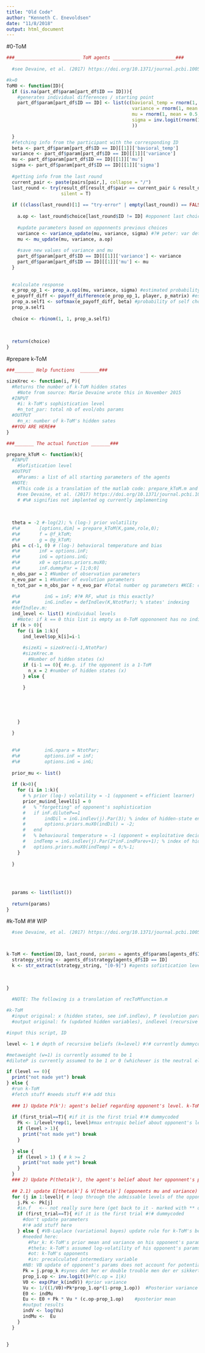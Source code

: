 ```yaml
---
title: "Old Code"
author: "Kenneth C. Enevoldsen"
date: "11/8/2018"
output: html_document
---
```


#0-ToM
```r

###________________________ ToM agents _______________________###
 
  #see Devaine, et al. (2017) https://doi.org/10.1371/journal.pcbi.1005833

#k=0
ToM0 <- function(ID){ 
  if (is.na(part_df$param[part_df$ID == ID])){ 
    #generates individual differences / starting point
    part_df$param[part_df$ID == ID] <- list(c(bavioral_temp = rnorm(1, mean = .5, sd = 0.2), 
                                              variance = rnorm(1, mean = 1.5, sd = 0.3),
                                              mu = rnorm(1, mean = 0.5, sd = 0.2), #this is in logodds #!# set it up so people are slightly more likely to COOP
                                              sigma = inv.logit(rnorm(1, mean = logit(0.3), sd = 0.2)) 
                                              ))

  }
  #fetching info from the participant with the corresponding ID
  beta <- part_df$param[part_df$ID == ID][[1]]['bavioral_temp']
  variance <- part_df$param[part_df$ID == ID][[1]]['variance']
  mu <- part_df$param[part_df$ID == ID][[1]]['mu']
  sigma <- part_df$param[part_df$ID == ID][[1]]['sigma'] 
  
  #getting info from the last round
  current_pair <- paste(pairs[pair,], collapse = "/")
  last_round <- try(result_df[result_df$pair == current_pair & result_df$round_nr == n_round-1,], 
                    silent = T) 
  
  if ((class(last_round)[1] == "try-error" | empty(last_round)) == FALSE){ #if the data isn't empty and there was no error reading it (e.g. if it was the very first round) - update the variable (this will almost always happen with the exception being the start of a round)
    
    a.op <- last_round$choice[last_round$ID != ID] #opponent last choice
  
    #update parameters based on opponnents previous choices 
    variance <- variance_update(mu, variance, sigma) #?# peter: var det variance der skulle være først?
    mu <- mu_update(mu, variance, a.op)
    
    #save new values of variance and mu
    part_df$param[part_df$ID == ID][[1]]['variance'] <- variance
    part_df$param[part_df$ID == ID][[1]]['mu'] <- mu
  }
  
  
  #calculate response
  e_prop_op_1 <- prop_a.op1(mu, variance, sigma) #estimated probability of opponent chosing 1 in prop
  e_payoff_diff <- payoff_difference(e_prop_op_1, player, p_matrix) #estimated payoff difference
  prop_a.self1 <- softmax(e_payoff_diff, beta) #probability of self chosing 1
  prop_a.self1
  
  choice <- rbinom(1, 1, prop_a.self1)
  
  
  
  return(choice)
}
```


#prepare k-ToM
```r
 
###_______ Help functions  _______###

sizeXrec <- function(i, P){
  #Returns the number of k-ToM hidden states
    #Note from source: Marie Devaine wrote this in November 2015
  #INPUT
    #i: k-ToM's sophistication level
    #n_tot_par: total nb of evol/obs params
  #OUTPUT
    #n_x: number of k-ToM's hidden sates
  ##YOU ARE HERE##
}

###_______ The actual function _______###

prepare_kToM <- function(k){
  #INPUT
    #Sofistication level
  #OUTPUT
    #Params: a list of all starting parameters of the agents
  #NOTE:
    #This code is a translation of the matlab code: prepare_kToM.m and prepare_agents.m
    #see Devaine, et al. (2017) https://doi.org/10.1371/journal.pcbi.1005833
    # #%# signifies not implented og currently implementing
  
  
  
  theta = -2 #-log(2); % (log-) prior volatility 
  #%#       [options,dim] = prepare_kToM(K,game,role,0);
  #%#       f = @f_kToM;
  #%#       g = @g_kToM;
  phi = c(-1, 0) # (log-) behavioral temperature and bias
  #%#       inF = options.inF;
  #%#       inG = options.inG;
  #%#       x0 = options.priors.muX0;
  #%#       inF.dummyPar = [1;0;0]
  n_obs_par = 2 #Number of observation parameters
  n_evo_par = 1 #Number of evolution parameters
  n_tot_par = n_obs_par + n_evo_par #Total number og parameters #KCE: can just be 3
  
  #%#         inG = inF; #?# RF, what is this exactly?
  #%#         inG.indlev = defIndlev(K,NtotPar); % states' indexing
  #defIndlev.m:
  ind_level <- list() #individual levels
    #Note: if k == 0 this list is empty as 0-ToM oppononent has no individual levels
  if (k > 0){
    for (i in 1:k){
      ind_level$op_k[i]=i-1
      
      #sizeXi = sizeXrec(i-1,NtotPar)
      #sizeXrec.m
        #Number of hidden states (x)
      if (i-1 == 0){ #e.g. if the opponent is a 1-ToM
        n_x = 2 #number of hidden states (x)
      } else {
        
      }
      
      
      
      
      
    }
    
  }
  
  
  #%#         inG.npara = NtotPar;
  #%#         options.inF = inF;
  #%#         options.inG = inG;
  
  prior_mu <- list()
  
  if (k>0){
    for (i in 1:k){
      # % prior (log-) volatility = -1 (opponent = efficient learner)
      prior_mu$ind_level[i] = 0
      #   % "forgetting" of opponent's sophistication
      #   if inF.diluteP==1
      #       indDil = inG.indlev(j).Par(3); % index of hidden-state encoding E[invsigm dilut. coef.]
      #       options.priors.muX0(indDil) = -2;
      #   end
      #   % behavioural temperature = -1 (opponent = exploitative decider)
      #   indTemp = inG.indlev(j).Par(2*inF.indParev+1); % index of hidden-state encoding E[log temp]
      #   options.priors.muX0(indTemp) = 0;%-1;
    }
    
  }
  
  
  
  
  params <- list(list())
  
  return(params)
}
```


#k-ToM #!# WIP
```r
  #see Devaine, et al. (2017) https://doi.org/10.1371/journal.pcbi.1005833



k-ToM <- function(ID, last_round, params = agents_df$params[agents_df$ID == ID]){
  strategy_string <- agents_df$strategy[agents_df$ID == ID]
  k <- str_extract(strategy_string, "[0-9]") #agents sofistication level

  
  
}

  #NOTE: The following is a translation of recToMfunction.m
  
#k-ToM
  #input original: x (hidden states, see inF.indlev), P (evolution params), u (inputs e.g. previous choice), inF (input structure - see prepape_kToM.m)
  #output original: fx (updated hidden variables), indlevel (recursive states indexing see defIndlev.m)

#input this script, ID

level <- 1 # depth of recursive beliefs (k=level) #!# currently dummycoded k=1

#metaweight (w=1) is currently assumed to be 1
#diluteP is currently assumed to be 1 or 0 (whichever is the neutral element) - as we assume opponent params don't drift over time (correctly so in this case)

if (level == 0){
  print("not made yet") break
} else {
  #run k-ToM
  #fetch stuff #needs stuff #!# add this
  
  ### 1) Update P(k'): agent's belief regarding opponent's level. k-ToM maintains parallel prediction P(c.op = 1|k') about opponents next more (c.op) depending on opponent's level (k')
  
  if (first_trial==T){ #if it is the first trial #!# dummycoded
    Pk <- 1/level*rep(1, level)#max entropic belief about opponent's level e.g. probability of opponent having k-level is equal when no information is known (starts at k=0). Note: 1-ToM's opponent = 0-ToM 
    if (level > 1){
      print("not made yet") break
    }
    
  } else { 
    if (level > 1) { # k >= 2
      print("not made yet") break
    }
  }  
  ### 2) Update P(theta|k'), the agent's belief about her opponnent's params. (Note: that we do not assume the opponents beliefs to drift)
    
  ## 2.1) update E[theta|k'] & V[theta|k'] (opponents mu and variance)
  for (j in 1:level){ # loop through the admissable levels of the opponent (k' = j-1) #?# maybe a more meaningful name than j?
    j.Pk <- Pk[j]
    #in.f   <-- not really sure here (get back to it - marked with ** on sheet)
    if (first_trial==T){ #if it is the first trial #!# dummycoded
      #don't update parameters
      #!# add stuff here
    } else { #VB-Laplace (variational bayes) update rule for k-ToM's belief 
      #needed here: 
        #Par_k: K-ToM's prior mean and variance on his opponent's params
        #theta: k-ToM's assumed log-volatility of his opponent's params
        #ot: k-ToM's opponents
        #in: precalculated intermediary variable
      #NB: VB update of opponent's params does not account for potential indentifiability issues between params (cf. mean-field assumption)
      Pk = j.prop_k #synes det her er double trouble men der er sikkert en grund
      prop_1.op <- inv.logit()#P(c.op = 1|k) 
      V0 <- exp(Par_k(indV)) #prior variance
      Vu <- 1/((1/V0)+Pk*prop_1.op*(1-prop_1.op))  #Posterior variance #eq. s4
      E0 <- indMu
      Eu <- E0 + Pk * Vu * (c.op-prop_1.op)    #posterior mean
      #output results
      indV <- log(Vu)
      indMu <-  Eu
    }
  }
      
    
}
```
